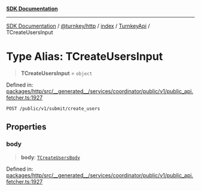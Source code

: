 [**SDK Documentation**](../../../../../../README.mdx)

***

[SDK Documentation](../../../../../../packages.mdx) / [@turnkey/http](../../../../README.mdx) / [index](../../../README.mdx) / [TurnkeyApi](../README.mdx) / TCreateUsersInput

# Type Alias: TCreateUsersInput

> **TCreateUsersInput** = `object`

Defined in: [packages/http/src/\_\_generated\_\_/services/coordinator/public/v1/public\_api.fetcher.ts:1927](https://github.com/tkhq/sdk/blob/078f5423e923fbd1d7fd39440402d7f01d09c3d0/packages/http/src/__generated__/services/coordinator/public/v1/public_api.fetcher.ts#L1927)

`POST /public/v1/submit/create_users`

## Properties

### body

> **body**: [`TCreateUsersBody`](TCreateUsersBody.mdx)

Defined in: [packages/http/src/\_\_generated\_\_/services/coordinator/public/v1/public\_api.fetcher.ts:1927](https://github.com/tkhq/sdk/blob/078f5423e923fbd1d7fd39440402d7f01d09c3d0/packages/http/src/__generated__/services/coordinator/public/v1/public_api.fetcher.ts#L1927)
